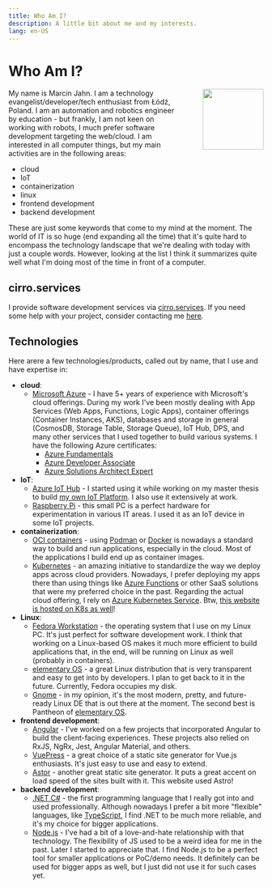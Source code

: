 ```yaml
---
title: Who Am I?
description: A little bit about me and my interests.
lang: en-US
---
```




# Who Am I?

<img src="/img/me.webp" style="float: right; margin-left: 40px; margin-top: 0; height: 120px"/>

My name is Marcin Jahn. I am a technology evangelist/developer/tech enthusiast
from Łódź, Poland. I am an automation and robotics engineer by education - but
frankly, I am not keen on working with robots, I much prefer software
development targeting the web/cloud. I am interested in all computer things, but
my main activities are in the following areas:

- cloud
- IoT
- containerization
- linux
- frontend development
- backend development

These are just some keywords that come to my mind at the moment. The world of
IT is so huge (end expanding all the time) that it's quite hard to encompass the
technology landscape that we're dealing with today with just a couple words.
However, looking at the list I think it summarizes quite well what I'm doing
most of the time in front of a computer.

## cirro.services

I provide software development services via
[cirro.services](https://www.cirro.services). If you need some help with your
project, consider contacting me [here](https://www.cirro.services/contact).

## Technologies

Here arere a few technologies/products, called out by name, that I use and have
expertise in:

- **cloud**:
  - [Microsoft Azure](https://azure.microsoft.com/en-us/) - I have 5+ years of
    experience with Microsoft's cloud offerings. During my work I've been mostly
    dealing with App Services (Web Apps, Functions, Logic Apps), container
    offerings (Container Instances, AKS), databases and storage in general
    (CosmosDB, Storage Table, Storage Queue), IoT Hub, DPS, and many other
    services that I used together to build various systems. I have the following
    Azure certificates:
      - [Azure
        Fundamentals](https://www.credly.com/badges/b848fcd6-4168-4c47-bd47-0bd3048cb3fc)
      - [Azure Developer
        Associate](https://www.credly.com/badges/4a6fd0b9-aad8-40cf-ba56-a0e741670c2a?source=linked_in_profile)
      - [Azure Solutions Architect
        Expert](https://www.credly.com/badges/7212a5f3-6fed-43b4-8957-b892d1129216)
- **IoT**:
  - [Azure IoT Hub](https://azure.microsoft.com/en-us/services/iot-hub/) - I
    started using it while working on my master thesis to build [my own IoT
    Platform](/projects/mjiot). I also use it extensively at work.
  - [Raspberry Pi](https://www.raspberrypi.org/) - this small PC is a perfect
    hardware for experimentation in various IT areas. I used it as an IoT device
    in some IoT projects.
- **containerization**:
  - [OCI containers](https://opencontainers.org/about/overview/) - using
    [Podman](https://podman.io/) or [Docker](https://www.docker.com/) is
    nowadays a standard way to build and run applications, especially in the
    cloud. Most of the applications I build end up as container images.
  - [Kubernetes](https://kubernetes.io/) - an amazing initiative to standardize
    the way we deploy apps across cloud providers. Nowadays, I prefer deploying
    my apps there than using things like [Azure
    Functions](https://azure.microsoft.com/en-us/services/functions/) or other
    SaaS solutions that were my preferred choice in the past. Regarding the
    actual cloud offering, I rely on [Azure Kubernetes
    Service](https://azure.microsoft.com/en-us/services/kubernetes-service/).
    Btw, [this website is hosted on K8s as well](/about/this-website)!
- **Linux**:
  - [Fedora Workstation](https://getfedora.org/en/workstation/) - the operating
    system that I use on my Linux PC. It's just perfect for software development
    work. I think that working on a Linux-based OS makes it much more efficient
    to build applications that, in the end, will be running on Linux as well
    (probably in containers).
  - [elementary OS](https://elementary.io/) - a great Linux distribution that is
    very transparent and easy to get into by developers. I plan to get back to
    it in the future. Currently, Fedora occupies my disk.
  - [Gnome](https://www.gnome.org/) - in my opinion, it's the most modern,
    pretty, and future-ready Linux DE that is out there at the moment. The second
    best is Pantheon of [elementary OS](https://elementary.io/).
- **frontend development**:
  - [Angular](https://angular.io/) - I've worked on a few projects that
    incorporated Angular to build the client-facing experiences. These projects
    also relied on RxJS, NgRx, Jest, Angular Material, and others.
  - [VuePress](https://vuepress.vuejs.org/) - a great choice of a static site
    generator for Vue.js enthusiasts. It's just easy to use and easy to extend.
  - [Astor](https://astro.build) - another great static site generator. It puts
    a great accent on load speed of the sites built with it. This website used
    Astro!
- **backend development**:
  - [.NET C#](https://dotnet.microsoft.com/en-us/) - the first programming
    language that I really got into and used professionally. Although nowadays I
    prefer a bit more "flexible" languages, like
    [TypeScript](https://www.typescriptlang.org/), I find .NET to be much more
    reliable, and it's my choice for bigger applications.
  - [Node.js](https://nodejs.org/en/) - I've had a bit of a love-and-hate
    relationship with that technology. The flexibility of JS used to be a weird
    idea for me in the past. Later I started to appreciate that. I find Node.js
    to be a perfect tool for smaller applications or PoC/demo needs. It
    definitely can be used for bigger apps as well, but I just did not use it
    for such cases yet.
